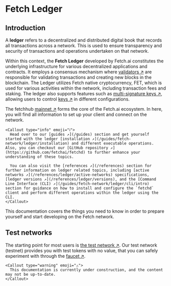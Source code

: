 
# Fetch Ledger

## Introduction

A **ledger** refers to a decentralized and distributed digital book that records all transactions across a network. This is used to ensure transparency and security of transactions and operations undertaken on that network.

Within this context, the **Fetch Ledger** developed by Fetch.ai constitutes the underlying infrastructure for various decentralized applications and contracts. It employs a consensus mechanism where [validators ↗️](/guides/fetch-network/ledger/validators) are responsible for validating transactions and creating new blocks in the blockchain. The Ledger utilizes Fetch native cryptocurrency, FET, which is used for various activities within the network, including transaction fees and staking. The ledger also supports features such as [multi-signature keys ↗️](/guides/fetch-network/ledger/cli/multisig-keys), allowing users to control [keys ↗️](/guides/fetch-network/ledger/cli/keys) in different configurations.

The fetchhub [mainnet ↗️](/guides/fetch-network/ledger/validators#test-network-testnet-vs-main-network-mainnet) forms the core of the Fetch.ai ecosystem. In here, you will find all information to set up your client and connect on the network.

    <Callout type="info" emoji="ℹ️">
      Head over to our [guides ↗️](/guides) section and get yourself started with the ledger [installation ↗️](/guides/fetch-network/ledger/installation) and different executable operations. Also, you can checkout our [GitHub repository ↗️](https://github.com/fetchai/fetchd) to further enhance your understanding of these topics.

      You can also visit the [references ↗️](/references) section for further information on ledger related topics, including [active networks ↗️](/references/ledger/active-networks) specifications, [ledger versions ↗️](/references/ledger/versions), and the [Command Line Interface (CLI) ↗️](/guides/fetch-network/ledger/cli/intro) section for guidance on how to install and configure the `fetchd` client and perform different operations within the ledger using the CLI.
    </Callout>

This documentation covers the things you need to know in order to prepare yourself and start developing on the Fetch network.

## Test networks

The starting point for most users is [the test network ↗️](/references/ledger/active-networks#test-nets). Our test network (testnet) provides you with test tokens with no value, that you can safely experiment with through the [faucet ↗️](/guides/fetch-network/ledger/faucet).

    <Callout type="warning" emoji="⚠️">
      This documentation is currently under construction, and the content may not be up-to-date.
    </Callout>

